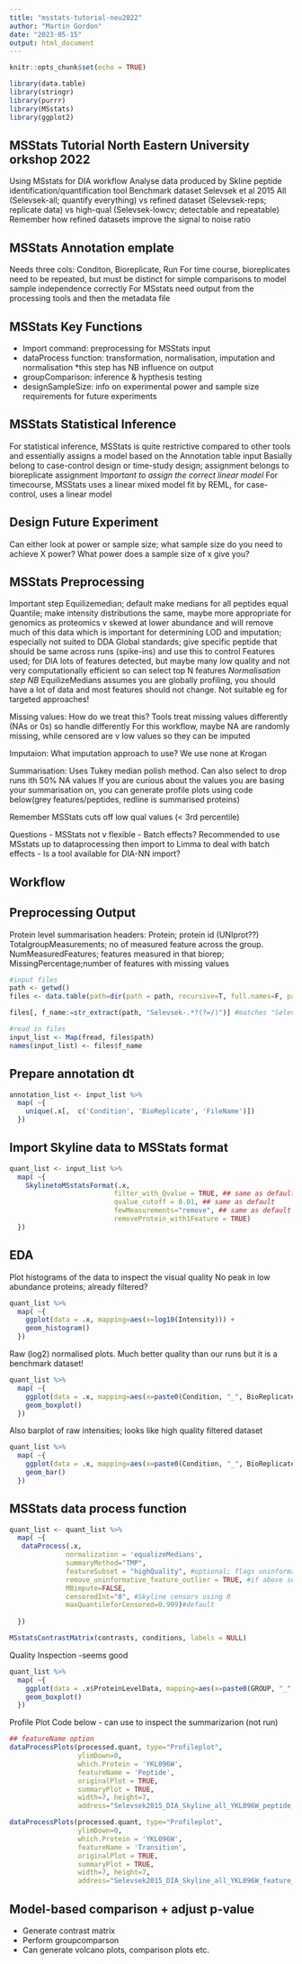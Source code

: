 ```yaml
---
title: "msstats-tutorial-neu2022"
author: "Martin Gordon"
date: "2023-05-15"
output: html_document
---
```


```r
knitr::opts_chunk$set(echo = TRUE)
```


```r
library(data.table)
library(stringr)
library(purrr)
library(MSstats)
library(ggplot2)
```

## MSStats Tutorial North Eastern University orkshop 2022

Using MSstats for DIA workflow
Analyse data produced by Skline peptide identification/quantification tool
Benchmark dataset Selevsek et al 2015
All (Selevsek-all; quantify everything) vs refined dataset (Selevsek-reps; replicate data) vs high-qual (Selevsek-lowcv; detectable and repeatable)
Remember how refined datasets improve the signal to noise ratio


MSStats Annotation emplate
------
Needs three cols: Conditon, Bioreplicate, Run
For time course, bioreplicates need to be repeated, but must be distinct for simple comparisons to model sample independence correctly
For MSstats need output from the processing tools and then the metadata file

MSStats Key Functions
-----
- Import command: preprocessing for MSStats input
- dataProcess function: transformation, normalisation, imputation and normalisation *this step has NB influence on output
- groupComparison: inference & hypthesis testing
- designSampleSize: info on experimental power and sample size requirements for future experiments


MSStats Statistical Inference
---
For statistical inference, MSStats is quite restrictive compared to other tools and essentially assigns a model based on the Annotation table input
Basially belong to case-control design or time-study design; assignment belongs to bioreplicate assignment
*Important to assign the correct linear model*
For timecourse, MSStats uses a linear mixed model fit by REML, for case-control, uses a linear model

Design Future Experiment
---
Can either look at power or sample size; what sample size do you need to achieve X power?
What power does a sample size of x give you?

MSStats Preprocessing
----
Important step
Equilizemedian; default make medians for all peptides equal
Quantile; make intensity distributions the same, maybe more appropriate for genomics as proteomics v skewed at lower abundance and will remove much of this data which is important for determining LOD and imputation; especially not suited to DDA
Global standards; give specific peptide that should be same across runs (spike-ins) and use this to control
Features used; for DIA lots of features detected, but maybe many low quality and not very computationally efficient so can select top N features
*Normalisation step NB* EquilizeMedians assumes you are globally profiling, you should have a lot of data and most features should not change. Not suitable eg for targeted approaches!

Missing values:
How do we treat this? Tools treat missing values differently (NAs or 0s) so handle differently
For this workflow, maybe NA are randomly missing, while censored are v low values so they can be imputed

Imputaion:
What imputation approach to use? We use none at Krogan

Summarisation:
Uses Tukey median polish method. Can also select to drop runs ith 50% NA values
If you are curious about the values you are basing your summarisation on, you can generate profile plots using code below(grey features/peptides, redline is summarised proteins)

Remember MSStats cuts off low qual values (< 3rd percentile)

Questions
- MSStats not v flexible 
- Batch effects? Recommended to use MSstats up to dataprocessing then import to Limma to deal with batch effects
- Is a tool available for DIA-NN import?

Workflow
----

Preprocessing Output
----
Protein level summarisation headers:
Protein; protein id (UNIprot??)
TotalgroupMeasurements; no of measured feature across the group. 
NumMeasuredFeatures; features measured in that biorep;
MissingPercentage;number of features with missing values

```r
#input files
path <- getwd()
files <- data.table(path=dir(path = path, recursive=T, full.names=F, pattern= "./*plus*.csv"))

files[, f_name:=str_extract(path, "Selevsek-.*?(?=/)")] #matches "Selevsek-" at the beginning of the input, .*?" matches any character (except newline) lazily, meaning it matches as few characters as possible (?=/)" is a lookahead assertion that checks if the next character is a forward slash (/)

#read in files
input_list <- Map(fread, files$path)
names(input_list) <- files$f_name
```

Prepare annotation dt
----

```r
annotation_list <- input_list %>% 
  map( ~{
    unique(.x[,  c('Condition', 'BioReplicate', 'FileName')])
  })

```

Import Skyline data to MSStats format
----

```r
quant_list <- input_list %>% 
  map( ~{
    SkylinetoMSstatsFormat(.x,
                          filter_with_Qvalue = TRUE, ## same as default
                          qvalue_cutoff = 0.01, ## same as default
                          fewMeasurements="remove", ## same as default
                          removeProtein_with1Feature = TRUE)
  })

```

EDA
---
Plot histograms of the data to inspect the visual quality
No peak in low abundance proteins; already filtered?
```r
quant_list %>% 
  map( ~{
    ggplot(data = .x, mapping=aes(x=log10(Intensity))) +
    geom_histogram()
  })
```

Raw (log2) normalised plots. Much better quality than our runs but it is a benchmark dataset!

```r
quant_list %>% 
  map( ~{
    ggplot(data = .x, mapping=aes(x=paste0(Condition, "_", BioReplicate), y=log2(Intensity), color=Condition)) +
    geom_boxplot()
  })
```

Also barplot of raw intensities; looks like high quality filtered dataset
```r

quant_list %>% 
  map( ~{
    ggplot(data = .x, mapping=aes(x=paste0(Condition, "_", BioReplicate), fill=Condition)) +
    geom_bar()
  })
```

MSStats data process function
-----

```r
quant_list <- quant_list %>% 
  map( ~{
   dataProcess(.x,
              normalization = 'equalizeMedians',
              summaryMethod="TMP",
              featureSubset = "highQuality", #optional; flags uninformative features/outliers
              remove_uninformative_feature_outlier = TRUE, #if above set need this to remove flagged features
              MBimpute=FALSE,
              censoredInt="0", #Skyline censors using 0
              maxQuantileforCensored=0.999)#default
    
  })

MSstatsContrastMatrix(contrasts, conditions, labels = NULL)
```

Quality Inspection -seems good

```r

quant_list %>% 
  map( ~{
    ggplot(data = .x$ProteinLevelData, mapping=aes(x=paste0(GROUP, "_", SUBJECT), y=LogIntensities, fill=GROUP)) +
    geom_boxplot()
  })
```

Profile Plot Code below - can use to inspect the summarizarion (not run)

```r
## featureName option
dataProcessPlots(processed.quant, type="Profileplot", 
                 ylimDown=0, 
                 which.Protein = 'YKL096W',
                 featureName = 'Peptide',
                 originalPlot = TRUE,
                 summaryPlot = TRUE,
                 width=7, height=7,  
                 address="Selevsek2015_DIA_Skyline_all_YKL096W_peptide_")

dataProcessPlots(processed.quant, type="Profileplot", 
                 ylimDown=0, 
                 which.Protein = 'YKL096W',
                 featureName = 'Transition',
                 originalPlot = TRUE,
                 summaryPlot = TRUE,
                 width=7, height=7,  
                 address="Selevsek2015_DIA_Skyline_all_YKL096W_feature_")
```

Model-based comparison + adjust p-value
---
- Generate contrast matrix
- Perform groupcomparson
- Can generate volcano plots, comparison plots etc.



